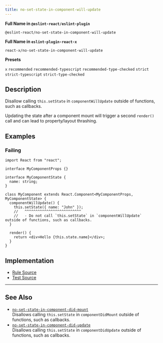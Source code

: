 ```yaml
---
title: no-set-state-in-component-will-update
---
```


**Full Name in `@eslint-react/eslint-plugin`**

```plain copy
@eslint-react/no-set-state-in-component-will-update
```

**Full Name in `eslint-plugin-react-x`**

```plain copy
react-x/no-set-state-in-component-will-update
```

**Presets**

`x`
`recommended`
`recommended-typescript`
`recommended-type-checked`
`strict`
`strict-typescript`
`strict-type-checked`

## Description

Disallow calling `this.setState` in `componentWillUpdate` outside of functions, such as callbacks.

Updating the state after a component mount will trigger a second `render()` call and can lead to property/layout thrashing.

## Examples

### Failing

```tsx
import React from "react";

interface MyComponentProps {}

interface MyComponentState {
  name: string;
}

class MyComponent extends React.Component<MyComponentProps, MyComponentState> {
  componentWillUpdate() {
    this.setState({ name: "John" });
    //   ^^^^^^^^^^^^^^^^^^^^^^^^^^
    //   - Do not call `this.setState` in `componentWillUpdate` outside of functions, such as callbacks.
  }

  render() {
    return <div>Hello {this.state.name}</div>;
  }
}
```

## Implementation

- [Rule Source](https://github.com/Rel1cx/eslint-react/tree/main/packages/plugins/eslint-plugin-react-x/src/rules/no-set-state-in-component-will-update.ts)
- [Test Source](https://github.com/Rel1cx/eslint-react/tree/main/packages/plugins/eslint-plugin-react-x/src/rules/no-set-state-in-component-will-update.spec.ts)

---

## See Also

- [`no-set-state-in-component-did-mount`](./no-set-state-in-component-did-mount)\
  Disallows calling `this.setState` in `componentDidMount` outside of functions, such as callbacks.
- [`no-set-state-in-component-did-update`](./no-set-state-in-component-did-update)\
  Disallows calling `this.setState` in `componentDidUpdate` outside of functions, such as callbacks.
